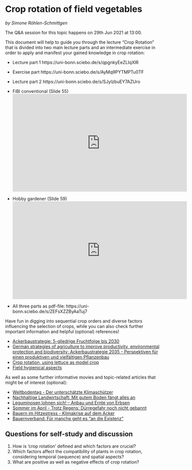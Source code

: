 # Crop rotation of field vegetables
*by Simone Röhlen-Schmittgen*

The Q&A session for this topic happens on 29th Jun 2021 at 13:00.

This document will help to guide you through the lecture “Crop Rotation” that is divided into two main lecture parts and an intermediate exercise in order to apply and manifest your gained knowledge in crop rotation:

- Lecture part 1 https://uni-bonn.sciebo.de/s/qpgnkyEeZLIqXlR
- Exercise part https://uni-bonn.sciebo.de/s/AyMq9PYTMPTu0TF
- Lecture part 2 https://uni-bonn.sciebo.de/s/SJylzbuEY7AZUro
- FiBl conventional (Slide 55) <iframe width="560" height="315" src="https://www.youtube.com/embed/gDCLHxU0ijg" frameborder="0" allowfullscreen></iframe>
- Hobby gardener (Slide 59) <iframe width="560" height="315" src="https://www.youtube.com/embed/F4Fn2YHqpXs?t=1" frameborder="0" allowfullscreen></iframe>

- All three parts as pdf-file: https://uni-bonn.sciebo.de/s/ZEFsXZZByAaTuj7
      
Have fun in digging into sequential crop orders and diverse factors influencing the selection of crops, while you can also check further important information and helpful (optional) references!

- [Ackerbaustrategie: 5-gliedrige Fruchtfolge bis 2030](https://www.topagrar.com/acker/news/ackerbaustrategie-5-gliedrige-fruchtfolge-bis-2030-11943239.html)
- [German strategies of agriculture to improve productivity, environmental protection and biodiversity: Ackerbaustrategie 2035 - Perspektiven für einen produktiven und vielfältigen Pflanzenbau](https://www.bmel.de/DE/themen/landwirtschaft/pflanzenbau/ackerbau/ackerbaustrategie.html)
- [Crop rotation, using lettuce as model crop](http://www.hortipendium.de/Gem%C3%BCsebau_Fruchtwechsel)
- [Field hygienical aspects](http://www.hortipendium.de/Feldhygiene_im_Gem%C3%BCsebau)

As well as some further informative movies and topic-related articles that might be of interest (optional):

- [Weltbodentag - Der unterschätzte Klimaschützer](https://www.zdf.de/nachrichten/heute/weltbodentag-der-unterschaetzte-klimaschuetzer-100.html)
- [Nachhaltige Landwirtschaft: Mit gutem Boden fängt alles an](https://youtu.be/K-iIWhssuQA)
- [Leguminosen lohnen sich! – Anbau und Ernte von Erbsen](https://youtu.be/PuA7HH9MMbM)
- [Sommer im April - Trotz Regens: Dürregefahr noch nicht gebannt](https://www.zdf.de/nachrichten/panorama/duerregefahr-noch-nicht-gebannt-100.html)
- [Bauern im Hitzestress - Klimakrise auf dem Acker](https://www.zdf.de/dokumentation/planet-e/planet-e-bauern-im-hitzestress-100.html)
- [Bauernverband: Für manche geht es "an die Existenz"](https://www.zdf.de/nachrichten/heute/erntebilanz-in-deutschland-manchen-bauern-geht-es-an-die-existanz-100.html)

## Questions for self-study and discussion

1. How is ‘crop rotation’ defined and which factors are crucial?
2. Which factors affect the compatibility of plants in crop rotation, considering temporal (sequence) and spatial aspects?
3. What are positive as well as negative effects of crop rotation?